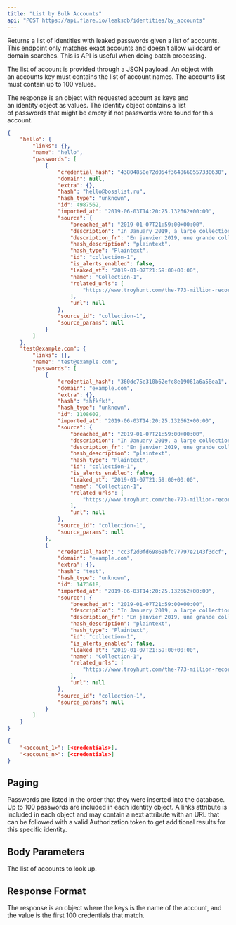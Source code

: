 ```yaml
---
title: "List by Bulk Accounts"
api: "POST https://api.flare.io/leaksdb/identities/by_accounts"
---
```



<GatedAccessFeatureAstp />

Returns a list of identities with leaked passwords given a list of accounts.
This endpoint only matches exact accounts and doesn’t allow wildcard or domain searches.
This is API is useful when doing batch processing.

The list of account is provided through a JSON payload.
An object with an accounts key must contains the list of account names.
The accounts list must contain up to 100 values.

The response is an object with requested account as keys and an identity object as values.
The identity object contains a list of passwords that might be empty if not passwords were found for this account.

<ResponseExample>

```json Response Example
{
    "hello": {
        "links": {},
        "name": "hello",
        "passwords": [
            {
                "credential_hash": "43804850e72d054f3648660557330630",
                "domain": null,
                "extra": {},
                "hash": "hello@bosslist.ru",
                "hash_type": "unknown",
                "id": 4987562,
                "imported_at": "2019-06-03T14:20:25.132662+00:00",
                "source": {
                    "breached_at": "2019-01-07T21:59:00+00:00",
                    "description": "In January 2019, a large collection of credential stuffing lists (combinations of email addresses and passwords used to hijack accounts on other services) was discovered being distributed on a popular hacking forum. The data contained almost 2.7 billion records including 773 million unique email addresses alongside passwords those addresses had used on other breached services.",
                    "description_fr": "En janvier 2019, une grande collection de listes de bourrage d'identifiants (combinaisons d'adresses \u00e9lectroniques et de mots de passe utilis\u00e9s pour prendre contr\u00f4le de comptes sur d'autres services) a \u00e9t\u00e9 diffus\u00e9e sur un forum de piratage populaire. Les donn\u00e9es contenaient pr\u00e8s de 2,7 milliards d'enregistrements, dont 773 millions d'adresses \u00e9lectroniques uniques aux c\u00f4t\u00e9s de mots de passe que ces adresses avaient utilis\u00e9s sur d'autres services ayant subi des br\u00e8ches de donn\u00e9es.",
                    "hash_description": "plaintext",
                    "hash_type": "Plaintext",
                    "id": "collection-1",
                    "is_alerts_enabled": false,
                    "leaked_at": "2019-01-07T21:59:00+00:00",
                    "name": "Collection-1",
                    "related_urls": [
                        "https://www.troyhunt.com/the-773-million-record-collection-1-data-reach/"
                    ],
                    "url": null
                },
                "source_id": "collection-1",
                "source_params": null
            }
        ]
    },
    "test@example.com": {
        "links": {},
        "name": "test@example.com",
        "passwords": [
            {
                "credential_hash": "360dc75e310b62efc8e19061a6a58ea1",
                "domain": "example.com",
                "extra": {},
                "hash": "shfkfk!",
                "hash_type": "unknown",
                "id": 1108602,
                "imported_at": "2019-06-03T14:20:25.132662+00:00",
                "source": {
                    "breached_at": "2019-01-07T21:59:00+00:00",
                    "description": "In January 2019, a large collection of credential stuffing lists (combinations of email addresses and passwords used to hijack accounts on other services) was discovered being distributed on a popular hacking forum. The data contained almost 2.7 billion records including 773 million unique email addresses alongside passwords those addresses had used on other breached services.",
                    "description_fr": "En janvier 2019, une grande collection de listes de bourrage d'identifiants (combinaisons d'adresses \u00e9lectroniques et de mots de passe utilis\u00e9s pour prendre contr\u00f4le de comptes sur d'autres services) a \u00e9t\u00e9 diffus\u00e9e sur un forum de piratage populaire. Les donn\u00e9es contenaient pr\u00e8s de 2,7 milliards d'enregistrements, dont 773 millions d'adresses \u00e9lectroniques uniques aux c\u00f4t\u00e9s de mots de passe que ces adresses avaient utilis\u00e9s sur d'autres services ayant subi des br\u00e8ches de donn\u00e9es.",
                    "hash_description": "plaintext",
                    "hash_type": "Plaintext",
                    "id": "collection-1",
                    "is_alerts_enabled": false,
                    "leaked_at": "2019-01-07T21:59:00+00:00",
                    "name": "Collection-1",
                    "related_urls": [
                        "https://www.troyhunt.com/the-773-million-record-collection-1-data-reach/"
                    ],
                    "url": null
                },
                "source_id": "collection-1",
                "source_params": null
            },
            {
                "credential_hash": "cc3f2d0fd6986abfc77797e2143f3dcf",
                "domain": "example.com",
                "extra": {},
                "hash": "test",
                "hash_type": "unknown",
                "id": 1473618,
                "imported_at": "2019-06-03T14:20:25.132662+00:00",
                "source": {
                    "breached_at": "2019-01-07T21:59:00+00:00",
                    "description": "In January 2019, a large collection of credential stuffing lists (combinations of email addresses and passwords used to hijack accounts on other services) was discovered being distributed on a popular hacking forum. The data contained almost 2.7 billion records including 773 million unique email addresses alongside passwords those addresses had used on other breached services.",
                    "description_fr": "En janvier 2019, une grande collection de listes de bourrage d'identifiants (combinaisons d'adresses \u00e9lectroniques et de mots de passe utilis\u00e9s pour prendre contr\u00f4le de comptes sur d'autres services) a \u00e9t\u00e9 diffus\u00e9e sur un forum de piratage populaire. Les donn\u00e9es contenaient pr\u00e8s de 2,7 milliards d'enregistrements, dont 773 millions d'adresses \u00e9lectroniques uniques aux c\u00f4t\u00e9s de mots de passe que ces adresses avaient utilis\u00e9s sur d'autres services ayant subi des br\u00e8ches de donn\u00e9es.",
                    "hash_description": "plaintext",
                    "hash_type": "Plaintext",
                    "id": "collection-1",
                    "is_alerts_enabled": false,
                    "leaked_at": "2019-01-07T21:59:00+00:00",
                    "name": "Collection-1",
                    "related_urls": [
                        "https://www.troyhunt.com/the-773-million-record-collection-1-data-reach/"
                    ],
                    "url": null
                },
                "source_id": "collection-1",
                "source_params": null
            }
        ]
    }
}
```

```json Response Schema
{
    "<account_1>": [<credentials>],
    "<account_n>": [<credentials>]
}
```

</ResponseExample>


## Paging

Passwords are listed in the order that they were inserted into the database.
Up to 100 passwords are included in each identity object.
A links attribute is included in each object and may contain a next attribute with an URL that can be followed with a valid Authorization token to get additional results for this specific identity.

## Body Parameters

<ParamField body="accounts" type="string[]">
  The list of accounts to look up.
</ParamField>

## Response Format

The response is an object where the keys is the name of the account, and the value is the first 100 credentials that match.
